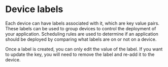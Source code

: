
<Docs title="Device Labels">

# Device labels

Each device can have labels associated with it, which are key value pairs. These labels can be used to group devices to control the deployment of your application. Scheduling rules are used to determine if an application should be deployed by comparing what labels are on or not on a device.

Once a label is created, you can only edit the value of the label. If you want to update the key, you will need to remove the label and re-add it to the device.

</Docs>

